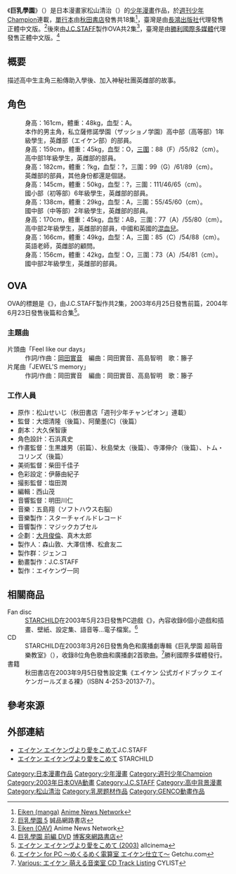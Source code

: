 {{Infobox animanga/Headerofja
|title= 巨乳學園
|image= 巨乳學園.jpg
|size= 
|caption= 《巨乳學園》第1本漫畫封面
|japanese= エイケン
|english= eiken
|kana= えいけん
|romaji= Eiken
|genre= [[愛情喜劇|愛情喜劇]]
}}
{{Infobox animanga/name
|original= 
|official= 
|formal= {{flagicon|ROC}} 巨乳學園
|common= 巨乳學院、乳旋風
}}
{{Infobox animanga/Manga
|標題= 
|作者= [[松山清治|松山清治]]
|作畫= 
|出版社= {{flagicon|JPN}} [[秋田書店|秋田書店]]<br>{{flagicon|ROC}} [[長鴻出版社|長鴻出版社]]
|其他出版社= {{flagicon|USA}} Media Blasters<br>{{flagicon|South Korea}} [[鶴山文化社|鶴山文化社]]、韓国データハウス<br>{{flagicon|Thailand}} Burapat Comics
|連載雜誌= [[週刊少年Champion|週刊少年Champion]]
|label= {{flagicon|JPN}} 少年チャンピオン・コミックス<br>{{flagicon|ROC}} BOYS
|網路= 
|發售日= 2001年9月－2004年10月21日
|開始= 
|結束= 
|冊數= 18
|話數= 160
|其他= 
|版權=
}}
{{Infobox animanga/OVA
|ONA= 
|標題= 
|原案= 
|原作= 松山せいじ
|總導演= 
|導演= 大畑清隆（後篇）<br>阿蘭墨(C)（後篇）
|系列構成= 
|劇本= 	大久保智康
|人物原案= 
|人物設定= 石浜真史
|機械設定= 
|音樂= 五島翔
|音樂製作= 
|動畫製作= [[J.C.STAFF|J.C.STAFF]]
|製作= エイケンヴ一同
|書籍= 
|出版商= 
|代理發行= {{flagicon|ROC}} [[勝利國際多媒體|勝利國際多媒體]]
|其他代理發行={{flagicon|USA}} Media Blasters
|網路= 
|發售日= {{flagicon|JPN}} 2003年6月25日－2004年6月23日<br>{{flagicon|ROC}} 2004年4月29日－
|開始= 
|結束= 
|話數= 2
|其他= 
|版權= 
}}
{{Infobox animanga/Game
|標題=エイケン for PC<br>〜めくるめく電算室 エイケン仕立て〜
|類型=[[Fan_disc|Fan disc]]
|使用平台=Windows 98/2000/Me/XP
|遊戲引擎=
|開發團隊=
|代理商=[[STARCHILD|STARCHILD]]
|製作人=
|監製=
|腳本=
|人物設定=松山せいじ
|音樂=
|遊戲人數=1
|發售日=2003年5月23日
|對象年齡=
|結局數=
}}
{{Infobox animanga/Footerofja}}
《'''巨乳學園'''》（{{lang|ja|エイケン}}）是日本漫畫家松山清治（{{lang|ja|松山せいじ}}）的[[少年漫畫|少年漫畫]]作品，於[[週刊少年Champion|週刊少年Champion]]連載，[[單行本|單行本]]由[[秋田書店|秋田書店]]發售共18集<ref>[http://www.animenewsnetwork.com/encyclopedia/manga.php?id=4292 Eiken (manga)] {{Wayback|url=http://www.animenewsnetwork.com/encyclopedia/manga.php?id=4292 |date=20210119094507 }}[[Anime_News_Network|Anime News Network]]{{en}}</ref>，臺灣是由[[長鴻出版社|長鴻出版社]]代理發售正體中文版。<ref>[http://www.eslite.com/product.aspx?pgid=1001119121301370&name=%E5%B7%A8%E4%B9%B3%E5%AD%B8%E5%9C%92+5 巨乳學園 5] {{Wayback|url=http://www.eslite.com/product.aspx?pgid=1001119121301370&name=%E5%B7%A8%E4%B9%B3%E5%AD%B8%E5%9C%92+5 |date=20190916085517 }}誠品網路書店{{zh-tw}}</ref>後來由[[J.C.STAFF|J.C.STAFF]]製作OVA共2集<ref>[http://www.animenewsnetwork.com/encyclopedia/anime.php?id=2088 Eiken (OAV)] {{Wayback|url=http://www.animenewsnetwork.com/encyclopedia/anime.php?id=2088 |date=20210303005004 }}Anime News Network{{en}}</ref>，臺灣是由[[勝利國際多媒體|勝利國際多媒體]]代理發售正體中文版。<ref>[http://www.books.com.tw/exep/prod/dvd/dvdfile.php?item=D020008841 巨乳學園 前編 DVD] {{Wayback|url=http://www.books.com.tw/exep/prod/dvd/dvdfile.php?item=D020008841 |date=20160308011103 }}[[博客來網路書店|博客來網路書店]]{{zh-tw}}</ref>

==概要==
描述高中生主角三船傳助入學後、加入神秘社團英雌部的故事。

==角色==
;{{nihongo|三船傳助|三船 伝助（みふね でんすけ）|聲：[[渡邊明乃|渡邊明乃]]}}
:身高：161cm，體重：48kg，血型：A。
:本作的男主角，私立薩修諾學園（ザッショノ学園）高中部（高等部）1年級學生，英雌部（エイケン部）的部員。
;{{nihongo|東雲千春|東雲 千春（しののめ ちはる）|聲：[[大城美和|大城美和]]}}
:身高：159cm，體重：45kg，血型：O，[[三圍|三圍]]：88（F）/55/82（cm）。
:高中部1年級學生，英雌部的部員。
;{{nihongo|御園霧香|御園 霧香（みその きりか）|聲：[[淺野真澄|淺野真澄]]}}
:身高：182cm，體重：?kg，血型：?，三圍：99（G）/61/89（cm）。
:英雌部的部員，其他身份都還是個謎。
;{{nihongo|春町小萌|春町 小萌（はるまち こもえ）|聲：{{lang|ja|大野まりな}}}}
:身高：145cm，體重：50kg，血型：?，三圍：111/46/65（cm）。
:國小部（初等部）6年級學生，英雌部的部員。
;{{nihongo|諸岡京子|諸岡 京子（もろおか きょうこ）|聲：[[門脇舞|門脇舞]]}}
:身高：138cm，體重：29kg，血型：A，三圍：55/45/60（cm）。
:國中部（中等部）2年級學生，英雌部的部員。
;{{nihongo|格雷斯·鈴|グレース＝鈴（グレース＝りん）|聲：伊藤瞳子}}
:身高：170cm，體重：45kg，血型：AB，三圍：77（A）/55/80（cm）。
:高中部2年級學生，英雌部的部員，中國和英國的[[混血兒|混血兒]]。
;{{nihongo|顧問老師|顧問の先生（こもんのせんせい）|聲：石松千惠美}}
:身高：166cm，體重：49kg，血型：A，三圍：85（C）/54/88（cm）。
:英語老師，英雌部的顧問。
;{{nihongo|東雲百合子|東雲 百合子（しののめ ゆりこ）|聲：{{link-ja|藪崎衣海|やぶさきえみ}}}}
:身高：156cm，體重：42kg，血型：O，三圍：73（A）/54/81（cm）。
:國中部2年級學生，英雌部的部員。

==OVA==
OVA的標題是《{{lang|ja|エイケン エイケンヴより愛をこめて}}》，由J.C.STAFF製作共2集，2003年6月25日發售前篇，2004年6月23日發售後篇和合集<ref>[http://www.allcinema.net/prog/show_c.php?num_c=240589 エイケン エイケンヴより愛をこめて (2003)] {{Wayback|url=http://www.allcinema.net/prog/show_c.php?num_c=240589 |date=20190923052312 }}allcinema{{ja}}</ref>。

===主題曲===
;片頭曲「Feel like our days」
:作詞/作曲：[[岡田實音|岡田實音]]　編曲：岡田實音、高島智明　歌：籐子
;片尾曲「JEWEL'S memory」
:作詞/作曲：岡田實音　編曲：岡田實音、高島智明　歌：籐子

===工作人員===
*原作：松山せいじ（秋田書店「週刊少年チャンピオン」連載）
*監督：大畑清隆（後篇）、阿蘭墨(C)（後篇）
*劇本：大久保智康
*角色設計：石浜真史
*作畫監督：生黒雄男（前篇）、秋島榮太（後篇）、寺澤伸介（後篇）、トム・コリンズ（後篇）
*美術監督：柴田千佳子
*色彩設定：伊藤由紀子
*撮影監督：塩田潤
*編輯：西山茂
*音響監督：明田川仁
*音樂：五島翔（ソフトハウス右脳）
*音樂製作：スターチャイルドレコード
*音響製作：マジックカプセル
*企劃：[[大月俊倫|大月俊倫]]、真木太郎
*製作人：森山敦、大澤信博、松倉友二
*製作群：ジェンコ
*動畫製作：J.C.STAFF
*製作：エイケンヴ一同

==相關商品==
;Fan disc
:[[STARCHILD|STARCHILD]]在2003年5月23日發售PC遊戲《{{lang|ja|エイケン for PC ～めくるめく電算室 エイケン仕立て～}}》，內容收錄6個小遊戲和插畫、壁紙、設定集、語音等...電子檔案。<ref>[http://www.getchu.com/soft.phtml?id=24594 エイケン for PC ～めくるめく電算室 エイケン仕立て～] {{Wayback|url=http://www.getchu.com/soft.phtml?id=24594 |date=20210127134541 }}Getchu.com{{ja}}</ref>
;CD
:STARCHILD在2003年3月26日發售角色和廣播劇專輯《巨乳學園 超萌音樂教室》（{{lang|ja|エイケン 萌える音楽室}}），收錄8位角色歌曲和廣播劇2首歌曲。<ref>[http://www.cylist.com/List/405097103/various-%E3%82%A8%E3%82%A4%E3%82%B1%E3%83%B3-%E8%90%8C%E3%81%88%E3%82%8B%E9%9F%B3%E6%A5%BD%E5%AE%A4-cd-track-listing Various: エイケン 萌える音楽室 CD Track Listing] {{Wayback|url=http://www.cylist.com/List/405097103/various-%E3%82%A8%E3%82%A4%E3%82%B1%E3%83%B3-%E8%90%8C%E3%81%88%E3%82%8B%E9%9F%B3%E6%A5%BD%E5%AE%A4-cd-track-listing |date=20191208014554 }}CYLIST{{en}}</ref>勝利國際多媒體發行。
;書籍
:秋田書店在2003年9月5日發售設定集《エイケン 公式ガイドブック エイケンガールズまる裸》（ISBN 4-253-20137-7）。

==參考來源==
<references />

==外部連結==
*[https://web.archive.org/web/20150927012716/http://www.jcstaff.co.jp/sho-sai/eiken-shokai/eiken-index.htm エイケン エイケンヴより愛をこめて]J.C.STAFF{{ja}}
*[http://www.starchild.co.jp/special/eiken/ エイケン エイケンヴより愛をこめて] {{Wayback|url=http://www.starchild.co.jp/special/eiken/ |date=20160304080211 }}STARCHILD{{ja}}

{{J.C.STAFF}}

{{DEFAULTSORT:Eiken}}
[[Category:日本漫畫作品|Category:日本漫畫作品]]
[[Category:少年漫畫|Category:少年漫畫]]
[[Category:週刊少年Champion|Category:週刊少年Champion]]
[[Category:2003年日本OVA動畫|Category:2003年日本OVA動畫]]
[[Category:J.C.STAFF|Category:J.C.STAFF]]
[[Category:高中背景漫畫|Category:高中背景漫畫]]
[[Category:松山清治|Category:松山清治]]
[[Category:乳房题材作品|Category:乳房题材作品]]

[[Category:GENCO動畫作品|Category:GENCO動畫作品]]